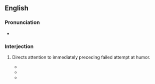 ==English==

===Pronunciation===
* {{audio|en|en-au-but seriously folks.ogg|Audio (AU)}}

===Interjection===
{{en-interj}}

# {{lb|en|idiomatic}} Directs attention to immediately preceding failed attempt at humor.
#* {{quote-text|en|year=1969|author=Julius J. Epstein|title=But, Seriously ...: A Play in Two Acts|page=18|passage=A nightclub comic who gets off a bad joke, nobody laughs, but he goes right on with: "'''But, seriously, folks'''" […].}}
#* {{quote-text|en|year=2004|author=Gerald Nachman|title=Seriously Funny: The Rebel Comedians of the 1950s and 1960s|page=23|passage='''But seriously, folks''', on behalf of the Copacabana — and believe me, I'd love to be half of the Copacabana}}
#* {{quote-text|en|year=2006|author=Bob Mitchell|title=Match Made in Heaven|page=199|passage="Take my life, … please," Colombo continued, a wry smile creasing his face. (Apparently he was a fan of Henny Youngman.) "Badaboom! '''But, seriously, folks''', I learn long ago, during my life, that justice, she does not exist. […]."}}